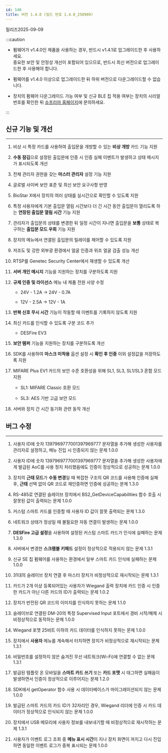```yaml
---
id: 140
title: 버전 1.4.0 (빌드 번호 1.4.0_250909)
---
```


릴리즈<Separator/>2025-09-09

:::caution

- 펌웨어가 v1.4.0인 제품을 사용하는 경우, 반드시 v1.4.1로 업그레이드한 후 사용하세요.<br/>중요한 보안 및 안정성 개선이 포함되어 있으므로, 반드시 최신 버전으로 업그레이드한 후 사용해야 합니다.

- 펌웨어를 v1.4.0 이상으로 업그레이드한 뒤 하위 버전으로 다운그레이드할 수 없습니다.

- 장치의 펌웨어 다운그레이드 가능 여부 및 신규 BLE 칩 적용 여부는 장치의 시리얼 번호를 확인한 뒤 [슈프리마 홈페이지](https://supremainc.com)에 문의하세요.

:::

## 신규 기능 및 개선

---

1. 비상 시 특정 카드를 사용하여 출입문을 개방할 수 있는 **비상 개방** 카드 기능 지원

1. **수동 잠김**으로 설정된 출입문에 인증 시 인증 실패 이벤트가 발생하고 상태 메시지가 표시되도록 개선

1. 전체 관리자 권한을 갖는 **마스터 관리자** 설정 기능 지원

1. 글로벌 사이버 보안 표준 및 최신 보안 요구사항 반영

1. BioStar X에서 장치의 여러 상태를 실시간으로 확인할 수 있도록 지원

1. 특정 사용자에게 기본 출입문 열림 시간보다 더 긴 시간 동안 출입문이 열리도록 하는 **연장된 출입문 열림 시간** 기능 지원

1. 관리자가 출입문의 상태를 변경한 뒤 일정 시간이 지나면 출입문을 **보통** 상태로 복구하는 **출입문 모드 우회** 기능 지원

1. 장치의 메뉴에서 연결된 출입문의 릴레이를 제어할 수 있도록 지원

1. 저조도 및 강한 외부광 환경에서 얼굴 인증과 위조 얼굴 검출 성능 개선

1. RTSP를 Genetec Security Center에서 재생할 수 있도록 개선

1. **서버 개인 메시지** 기능을 지원하는 장치를 구분하도록 지원

1. **규제 인증 및 라이선스** 메뉴 내 제품 전원 사양 수정

    - 24V - 1.2A → 24V - 0.7A

    - 12V - 2.5A → 12V - 1A

1. **반복 신호 무시 시간** 기능이 작동할 때 이벤트를 기록하지 않도록 지원

1. 최신 카드를 인식할 수 있도록 구분 코드 추가

    - DESFire EV3

1. **보안 탬퍼** 기능을 지원하는 장치를 구분하도록 개선

1. SDK를 사용하여 **마스크 미착용** 옵션 설정 시 **확인 후 인증** 이외 설정값을 저장하도록 지원

1. MIFARE Plus EV1 카드의 보안 수준 호환성을 위해 SL1, SL3, SL1/SL3 혼합 모드 지원

    - SL1: MIFARE Classic 호환 모드

    - SL3: AES 기반 고급 보안 모드

1. 서버와 장치 간 시간 동기화 관련 동작 개선

## 버그 수정

---

<BugLists>

1. 사용자 ID에 숫자 1397969777001397969777 문자열을 추가해 생성한 사용자를 관리자로 설정하고, 메뉴 진입 시 인증되지 않는 문제 <Badge>1.0.0</Badge>

1. 사용자 ID에 숫자 1397969777001397969777 문자열을 추가해 생성한 사용자에게 발급된 AoC를 사용 정지 처리했음에도 인증이 정상적으로 성공하는 문제 <Badge>1.0.0</Badge>

1. 장치의 **근태 모드**가 **수동 변경**일 때 복잡한 구조의 QR 코드를 사용해 인증에 실패 후, **근태** 선택 없이 QR 코드로 재인증하면 인증에 성공하는 문제 <Badge>1.3.0</Badge>

1. RS-485로 연결된 슬레이브 장치에서 BS2_GetDeviceCapabilities 함수 호출 시 잘못된 값이 출력되는 문제 <Badge>1.0.0</Badge>

1. 커스텀 스마트 카드를 인증할 때 사용자 ID 값이 잘못 출력되는 문제 <Badge>1.3.0</Badge>

1. 네트워크 상태가 정상일 때 불필요한 자동 연결이 발생하는 문제 <Badge>1.0.0</Badge>

1. **DESFire 고급 설정**을 사용하여 설정된 커스텀 스마트 카드가 인식에 실패하는 문제 <Badge>1.3.0</Badge>

1. 서버에서 변경한 **스크램블 키패드** 설정이 정상적으로 적용되지 않는 문제 <Badge>1.3.1</Badge>

1. 신규 SE 칩 펌웨어를 사용하는 환경에서 일부 스마트 카드 인식에 실패하는 문제 <Badge>1.0.0</Badge>

1. 31대의 슬레이브 장치 연결 후 마스터 장치가 비정상적으로 재시작되는 문제 <Badge>1.3.1</Badge>

1. 카드가 2개 이상 등록되어있는 사용자가 Wiegand 출력 장치에 카드 인증 시 인증한 카드가 아닌 다른 카드의 ID가 출력되는 문제 <Badge>1.0.2</Badge>

1. 장치가 반전된 QR 코드의 이미지를 인식하지 못하는 문제 <Badge>1.1.0</Badge>

1. 슬레이브로 연결된 DM-20의 특정 Supervised Input 포트에서 경비 시작/해제 시 비정상적으로 동작하는 문제 <Badge>1.0.0</Badge>

1. Wiegand 포맷 25비트 이하의 카드 데이터를 인식하지 못하는 문제 <Badge>1.0.0</Badge>

1. 장치에서 **사용자** 메뉴를 계속해서 터치하면 장치가 비정상적으로 재시작되는 문제 <Badge>1.3.1</Badge>

1. 비밀번호를 설정하지 않은 숨겨진 무선 네트워크(Wi-Fi)에 연결할 수 없는 문제 <Badge>1.3.1</Badge>

1. 발급된 템플릿 온 모바일을 **스마트 카드 쓰기** 또는 **카드 포맷** 시 태그하면 실패음이 발생하면서 인증이 정상적으로 이루어지는 문제 <Badge>1.2.0</Badge>

1. SDK에서 getOperator 함수 사용 시 데이터베이스가 마이그레이션되지 않는 문제 <Badge>1.0.0</Badge>

1. 발급된 스마트 카드의 카드 ID가 32자리인 경우, Wiegand 리더에 인증 시 카드 데이터가 정상적으로 인식되지 않는 문제 <Badge>1.0.0</Badge>

1. 장치에서 USB 메모리에 사용자 정보를 내보내기할 때 비정상적으로 재시작하는 문제 <Badge>1.3.1</Badge>

1. 사용자가 이벤트 로그 조회 중 **메뉴 표시 시간**이 지나 장치 화면이 꺼지고 다시 진입하면 동일한 이벤트 로그가 중복 표시되는 문제 <Badge>1.0.0</Badge>

</BugLists>
